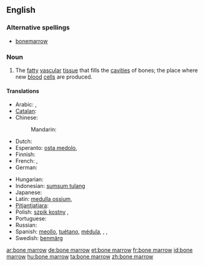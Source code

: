 ==English==
{{wikipedia}}
===Alternative spellings===
*[[bonemarrow]]

===Noun===
{{en-noun|sg=[[bone]] [[marrow]]|-|s}}

# {{anatomy}} The [[fatty]] [[vascular]] [[tissue]] that fills the [[cavities]] of bones; the place where new [[blood]] [[cell]]s are produced.

====Translations====
{{trans-top|bone marrow}}
* Arabic: {{t|ar|نقي العظم|m|tr=niqy al-3aZm|sc=Arab}},  {{t|ar|نخاع العظم|m|tr=nujaa3 al-3aZm|sc=Arab}}
* [[Catalan]]: {{t+|ca|bessó|m}}
* Chinese:
*: Mandarin: {{t|zh|骨髓|tr=gǔsuǐ|sc=Hani}}
* Dutch: {{t+|nl|beenmerg|n}}
* Esperanto: [[osta medolo]],  {{t|eo|osta medolo}}
* Finnish: {{t-|fi|luuydin}}
* French: {{t|fr|moelle osseuse|f}},  {{t|fr|moelle|f}}
* German: {{t-|de|Knochenmark|n}}
{{trans-mid}}
* Hungarian: {{t|hu|csontvelő}}
* Indonesian: [[sumsum tulang]]
* Japanese: {{t|ja|骨髄|tr=こつずい, kotsuzui|sc=Jpan}}
* Latin: [[medulla ossium]],  {{t|la|medulla ossium|f}}
* [[Pitjantjatjara]]: {{tø|pjt|nyuṉtjuṉ}}
* Polish: [[szpik kostny]] {{m}},  {{t|pl|szpik kostny|m}}
* Portuguese: {{t|pt|medula óssea|f}}
* Russian: {{t|ru|костный мозг|m|tr=kóstnyj mozg|sc=Cyrl}}
* Spanish: [[meollo]], [[tuétano]], [[médula]],  {{t|es|meollo|m}},  {{t|es|tuétano|m}},  {{t|es|médula|f}}
* Swedish: [[benmärg]] {{c}}
{{trans-bottom}}

{{anagrams:en/abemnoorrw}}
[[ar:bone marrow]]
[[de:bone marrow]]
[[et:bone marrow]]
[[fr:bone marrow]]
[[id:bone marrow]]
[[hu:bone marrow]]
[[ta:bone marrow]]
[[zh:bone marrow]]